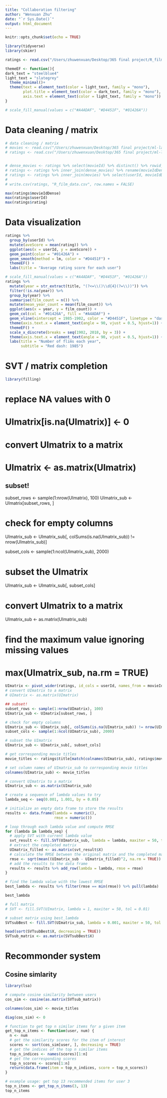 ```yaml
---
title: "Collaboration filtering"
author: "Wenxuan Zhu"
date: "`r Sys.Date()`"
output: html_document
---
```


```r
knitr::opts_chunk$set(echo = TRUE)
```

```r
library(tidyverse)
library(skimr)

ratings <- read.csv("/Users/zhuwenxuan/Desktop/365 final project/R_film_data.csv")
```

```r
themeEF <- function(){
dark_text = "steelblue4"
light_text = "slategrey"
  theme_minimal()+
  theme(text = element_text(color = light_text, family = "mono"), 
        plot.title = element_text(color = dark_text, family = "mono"), 
        axis.text = element_text(color = light_text, family = "mono"))
}

# scale_fill_manual(values = c("#A4ADAF", "#D4451F", "#01426A"))
```

# Data cleaning / matrix
```r
# data cleaning / matrix
# movies <- read.csv("/Users/zhuwenxuan/Desktop/365 final project/ml-latest-small/movies.csv")
# ratings <- read.csv("/Users/zhuwenxuan/Desktop/365 final project/ml-latest-small/ratings.csv")


# dense_movies <- ratings %>% select(movieId) %>% distinct() %>% rowid_to_column()
# ratings <- ratings %>% inner_join(dense_movies) %>% rename(movieIdDense = rowid)
# ratings <- ratings %>% inner_join(movies) %>% select(userId, movieIdDense, rating, title, genres)
# 
# write.csv(ratings, "R_film_data.csv", row.names = FALSE)
```

```r
max(ratings$movieIdDense)
max(ratings$userId)
max(ratings$rating)
```

# Data visualization 
```r
ratings %>% 
  group_by(userId) %>% 
  mutate(aveScore = mean(rating)) %>% 
  ggplot(aes(x = userId, y = aveScore)) +
  geom_point(color = "#01426A") + 
  geom_smooth(method = lm, color = "#D4451F") + 
  themeEF() +
  labs(title = "Average rating score for each user")
```
```r
# scale_fill_manual(values = c("#A4ADAF", "#D4451F", "#01426A"))
ratings %>% 
  mutate(year = str_extract(title, "(?<=\\()\\d{4}(?=\\))")) %>% 
  filter(!is.na(year)) %>% 
  group_by(year) %>% 
  summarise(film_count = n()) %>% 
  mutate(mean_year_count = mean(film_count)) %>%  
  ggplot(aes(x = year, y = film_count)) +
  geom_col(col = "#01426A", fill = "#A4ADAF") +
  geom_vline(xintercept = 1985-1902, color = "#D4451F", linetype = "dashed") +  
  theme(axis.text.x = element_text(angle = 90, vjust = 0.5, hjust=1)) +
  themeEF() +
  scale_x_discrete(breaks = seq(1902, 2018, by = 3)) +
  theme(axis.text.x = element_text(angle = 90, vjust = 0.5, hjust=1)) +
  labs(title = "Number of flims each year",
       subtitle = "Red dash: 1985")
```

# SVT / matrix completion
```r
library(filling)
```

# replace NA values with 0
# UImatrix[is.na(UImatrix)] <- 0

# convert UImatrix to a matrix
# UImatrix <- as.matrix(UImatrix)

## subset!
subset_rows <- sample(1:nrow(UImatrix), 100)
UImatrix_sub <- UImatrix[subset_rows, ]

# check for empty columns
UImatrix_sub <- UImatrix_sub[, colSums(is.na(UImatrix_sub)) != nrow(UImatrix_sub)]

subset_cols <- sample(1:ncol(UImatrix_sub), 2000)

# subset the UImatrix
UImatrix_sub <- UImatrix_sub[, subset_cols]

# convert UImatrix to a matrix
UImatrix_sub <- as.matrix(UImatrix_sub)

# find the maximum value ignoring missing values
# max(UImatrix_sub, na.rm = TRUE)


```r
UImatrix <- pivot_wider(ratings, id_cols = userId, names_from = movieIdDense, values_from = rating) 
# convert UImatrix to a matrix
# UImatrix <- as.matrix(UImatrix)

## subset!
subset_rows <- sample(1:nrow(UImatrix), 100)
UImatrix_sub <- UImatrix[subset_rows, ]

# check for empty columns
UImatrix_sub <- UImatrix_sub[, colSums(is.na(UImatrix_sub)) != nrow(UImatrix_sub)]
subset_cols <- sample(1:ncol(UImatrix_sub), 2000)

# subset the UImatrix
UImatrix_sub <- UImatrix_sub[, subset_cols]

# get corresponding movie titles
movie_titles <- ratings$title[match(colnames(UImatrix_sub), ratings$movieIdDense)]

# set column names of UImatrix_sub to corresponding movie titles
colnames(UImatrix_sub) <- movie_titles

# convert UImatrix to a matrix
UImatrix_sub <- as.matrix(UImatrix_sub)
```


```r
# create a sequence of lambda values to try
lambda_seq <- seq(0.001, 1.001, by = 0.05)

# initialize an empty data frame to store the results
results <- data.frame(lambda = numeric(),
                      rmse = numeric())

# loop through each lambda value and compute RMSE
for (lambda in lambda_seq) {
  # apply SVT with current lambda value
  svt_result <- fill.SVT(UImatrix_sub, lambda = lambda, maxiter = 50, tol = 0.01)
  # extract the completed matrix
  UImatrix_filled <- as.matrix(svt_result$X)
  # calculate the RMSE between the original matrix and the completed matrix
  rmse <- sqrt(mean((UImatrix_sub - UImatrix_filled)^2, na.rm = TRUE))
  # add the results to the data frame
  results <- results %>% add_row(lambda = lambda, rmse = rmse)
}

# find the lambda value with the lowest RMSE
best_lambda <- results %>% filter(rmse == min(rmse)) %>% pull(lambda)

best_lambda
```

```r
# full matrix
# SVT <- fill.SVT(UImatrix, lambda = 1, maxiter = 50, tol = 0.01)
```

```r
# subset matrix using best_lambda
SVTsubBest <- fill.SVT(UImatrix_sub, lambda = 0.001, maxiter = 50, tol = 0.001)

head(sort(SVTsubBest$X, decreasing = TRUE))
SVTsub_matrix <- as.matrix(SVTsubBest$X)
```


# Recommonder system 
## Cosine simlarity

```r
library(lsa)

# compute cosine similarity between users
cos_sim <- cosine(as.matrix(SVTsub_matrix))

colnames(cos_sim) <- movie_titles

diag(cos_sim) <- 0
```

```r
# function to get top n similar items for a given item
get_top_n_items <- function(user, num) {
  n <- num
  # get the similarity scores for the item of interest
  scores <- sort(cos_sim[user, ], decreasing = TRUE)
  # get the indices of the top n similar items
  top_n_indices <- names(scores)[1:n]
  # get the corresponding scores
  top_n_scores <- scores[1:n]
  return(data.frame(item = top_n_indices, score = top_n_scores))
}

# example usage: get top 13 recommended items for user 3
top_n_items <- get_top_n_items(3, 13)
top_n_items
```














